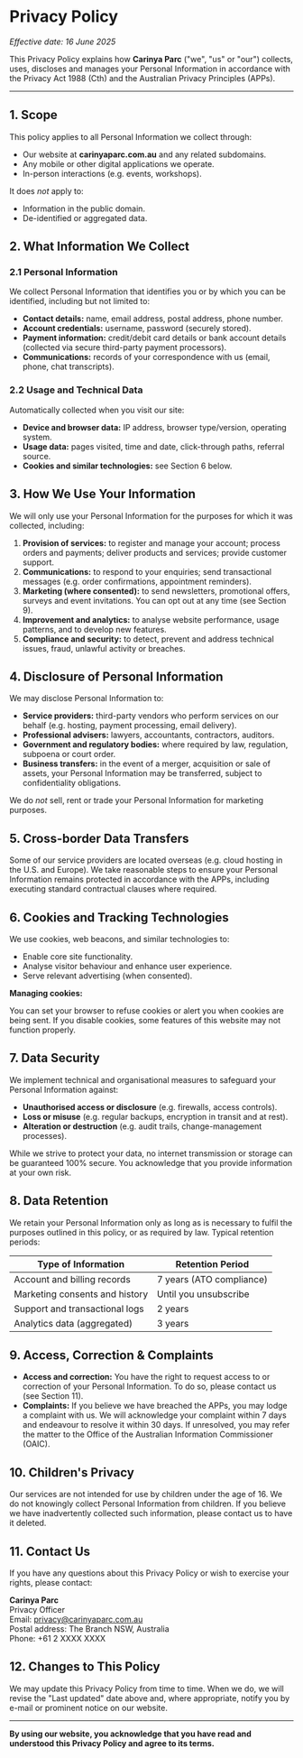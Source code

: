# Privacy Policy

_Effective date: 16 June 2025_

This Privacy Policy explains how **Carinya Parc** ("we", "us" or "our") collects, uses, discloses and manages your Personal Information in accordance with the Privacy Act 1988 (Cth) and the Australian Privacy Principles (APPs).

---

## 1. Scope

This policy applies to all Personal Information we collect through:

- Our website at **carinyaparc.com.au** and any related subdomains.
- Any mobile or other digital applications we operate.
- In-person interactions (e.g. events, workshops).

It does _not_ apply to:

- Information in the public domain.
- De-identified or aggregated data.

## 2. What Information We Collect

### 2.1 Personal Information

We collect Personal Information that identifies you or by which you can be identified, including but not limited to:

- **Contact details:** name, email address, postal address, phone number.
- **Account credentials:** username, password (securely stored).
- **Payment information:** credit/debit card details or bank account details (collected via secure third-party payment processors).
- **Communications:** records of your correspondence with us (email, phone, chat transcripts).

### 2.2 Usage and Technical Data

Automatically collected when you visit our site:

- **Device and browser data:** IP address, browser type/version, operating system.
- **Usage data:** pages visited, time and date, click-through paths, referral source.
- **Cookies and similar technologies:** see Section 6 below.

## 3. How We Use Your Information

We will only use your Personal Information for the purposes for which it was collected, including:

1. **Provision of services:** to register and manage your account; process orders and payments; deliver products and services; provide customer support.
2. **Communications:** to respond to your enquiries; send transactional messages (e.g. order confirmations, appointment reminders).
3. **Marketing (where consented):** to send newsletters, promotional offers, surveys and event invitations. You can opt out at any time (see Section 9).
4. **Improvement and analytics:** to analyse website performance, usage patterns, and to develop new features.
5. **Compliance and security:** to detect, prevent and address technical issues, fraud, unlawful activity or breaches.

## 4. Disclosure of Personal Information

We may disclose Personal Information to:

- **Service providers:** third-party vendors who perform services on our behalf (e.g. hosting, payment processing, email delivery).
- **Professional advisers:** lawyers, accountants, contractors, auditors.
- **Government and regulatory bodies:** where required by law, regulation, subpoena or court order.
- **Business transfers:** in the event of a merger, acquisition or sale of assets, your Personal Information may be transferred, subject to confidentiality obligations.

We do _not_ sell, rent or trade your Personal Information for marketing purposes.

## 5. Cross-border Data Transfers

Some of our service providers are located overseas (e.g. cloud hosting in the U.S. and Europe). We take reasonable steps to ensure your Personal Information remains protected in accordance with the APPs, including executing standard contractual clauses where required.

## 6. Cookies and Tracking Technologies

We use cookies, web beacons, and similar technologies to:

- Enable core site functionality.
- Analyse visitor behaviour and enhance user experience.
- Serve relevant advertising (when consented).

**Managing cookies:**

You can set your browser to refuse cookies or alert you when cookies are being sent. If you disable cookies, some features of this website may not function properly.

## 7. Data Security

We implement technical and organisational measures to safeguard your Personal Information against:

- **Unauthorised access or disclosure** (e.g. firewalls, access controls).
- **Loss or misuse** (e.g. regular backups, encryption in transit and at rest).
- **Alteration or destruction** (e.g. audit trails, change-management processes).

While we strive to protect your data, no internet transmission or storage can be guaranteed 100% secure. You acknowledge that you provide information at your own risk.

## 8. Data Retention

We retain your Personal Information only as long as is necessary to fulfil the purposes outlined in this policy, or as required by law. Typical retention periods:

| Type of Information            | Retention Period         |
| ------------------------------ | ------------------------ |
| Account and billing records    | 7 years (ATO compliance) |
| Marketing consents and history | Until you unsubscribe    |
| Support and transactional logs | 2 years                  |
| Analytics data (aggregated)    | 3 years                  |

## 9. Access, Correction & Complaints

- **Access and correction:** You have the right to request access to or correction of your Personal Information. To do so, please contact us (see Section 11).
- **Complaints:** If you believe we have breached the APPs, you may lodge a complaint with us. We will acknowledge your complaint within 7 days and endeavour to resolve it within 30 days. If unresolved, you may refer the matter to the Office of the Australian Information Commissioner (OAIC).

## 10. Children's Privacy

Our services are not intended for use by children under the age of 16. We do not knowingly collect Personal Information from children. If you believe we have inadvertently collected such information, please contact us to have it deleted.

## 11. Contact Us

If you have any questions about this Privacy Policy or wish to exercise your rights, please contact:

**Carinya Parc**  
Privacy Officer  
Email: privacy@carinyaparc.com.au  
Postal address: The Branch NSW, Australia  
Phone: +61 2 XXXX XXXX

## 12. Changes to This Policy

We may update this Privacy Policy from time to time. When we do, we will revise the "Last updated" date above and, where appropriate, notify you by e-mail or prominent notice on our website.

---

**By using our website, you acknowledge that you have read and understood this Privacy Policy and agree to its terms.**
